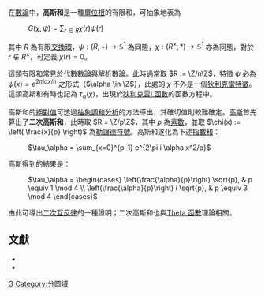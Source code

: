 在[[數論|數論]]中，'''高斯和'''是一種[[單位根|單位根]]的有限和，可抽象地表為
: <math>G(\chi, \psi) = \sum_{r \in R} \chi(r) \psi(r)</math>

其中 <math>R</math> 為有限[[交換環|交換環]]，<math>\psi: (R,+) \to \mathbb{S}^1</math> 為同態，<math>\chi: (R^\times,*) \to \mathbb{S}^1</math> 亦為同態，對於 <math>r \notin R^\times</math>，可定義 <math>\chi(r) = 0</math>。

這類有限和常見於[[代數數論|代數數論]]與[[解析數論|解析數論]]。此時通常取 <math>R := \Z/n\Z</math>，特徵 <math>\psi</math> 必為 <math>\psi(x) = e^{2\pi i \alpha x/n}</math> 之形式（<math>\alpha \in \Z</math>），此處的 <math>\chi</math> 不外是一個[[狄利克雷特徵|狄利克雷特徵]]。這類高斯和有時也記為 <math>\tau_{\alpha}(\chi)</math>，出現於[[狄利克雷L函數|狄利克雷L函數]]的函數方程中。

高斯和的[[絕對值|絕對值]]可透過[[調和分析|抽象調和分析]]的方法導出，其確切值則較難確定。[[高斯|高斯]]首先算出了'''二次高斯和'''，此時取 <math>R = \Z/p\Z</math>，其中 <math>p</math> 為[[素數|素數]]，並取 <math>\chi(x) := \left( \frac{x}{p} \right)</math> 為[[勒讓德符號|勒讓德符號]]。高斯和遂化為下述[[指數和|指數和]]：
: <math>\tau_\alpha = \sum_{x=0}^{p-1} e^{2\pi i \alpha x^2/p}</math>
高斯得到的結果是：
: <math>\tau_\alpha =
\begin{cases}
  \left(\frac{\alpha}{p}\right) \sqrt{p}, & p \equiv 1 \mod 4 \\
  \left(\frac{\alpha}{p}\right) i \sqrt{p}, & p \equiv 3 \mod 4
\end{cases}
</math>

由此可導出[[二次互反律|二次互反律]]的一種證明；二次高斯和也與[[Theta_函數|Theta 函數]]理論相關。

==文獻==
*{{cite book | author = Ireland and Rosen | title = A Classical Introduction to Modern Number Theory | publisher = Springer-Verlag | year = 1990 | id=ISBN 0-387-97329-X }}
*{{springer|id=G/g043540|title=Gauss sum|author=B.M. Bredikhin}}

[[Category:解析數論|G]]
[[Category:分圆域|Category:分圆域]]